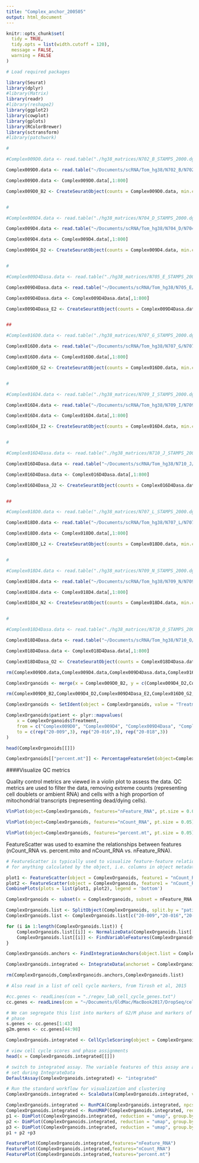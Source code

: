 ```yaml
---
title: "Complex_anchor_200505"
output: html_document
---
```



```r
knitr::opts_chunk$set(
  tidy = TRUE,
  tidy.opts = list(width.cutoff = 120),
  message = FALSE,
  warning = FALSE
)
```

  
```r
# Load required packages

library(Seurat)
library(dplyr)
#library(Matrix)
library(readr)
#library(reshape2)
library(ggplot2)
library(cowplot)
library(gplots)
library(RColorBrewer)
library(sctransform)
#library(patchwork)

```



```r

#

#Complex009D0.data <- read.table("./hg38_matrices/N702_B_STAMPS_2000.dge.txt.gz", "\t", header=T, row.names=1)

Complex009D0.data <- read.table("~/Documents/scRNA/Tom_hg38/N702_B/N702_B_STAMPS_2000.dge.txt.gz", "\t", header=T, row.names=1)

Complex009D0.data <- Complex009D0.data[,1:800]

Complex009D0_B2 <- CreateSeuratObject(counts = Complex009D0.data, min.cells = 3, min.features = 200, project = "Organoid_DropSeq", meta.data = data.frame(Treatment = rep("Complex009D0",ncol(Complex009D0.data)), row.names = colnames(Complex009D0.data)))


#

#Complex009D4.data <- read.table("./hg38_matrices/N704_D_STAMPS_2000.dge.txt.gz", "\t", header=T, row.names=1)

Complex009D4.data <- read.table("~/Documents/scRNA/Tom_hg38/N704_D/N704_D_STAMPS_2000.dge.txt.gz", "\t", header=T, row.names=1)

Complex009D4.data <- Complex009D4.data[,1:800]

Complex009D4_D2 <- CreateSeuratObject(counts = Complex009D4.data, min.cells = 3, min.features = 200, project = "Organoid_DropSeq", meta.data = data.frame(Treatment = rep("Complex009D4",ncol(Complex009D4.data)), row.names = colnames(Complex009D4.data)))


#

#Complex009D4Dasa.data <- read.table("./hg38_matrices/N705_E_STAMPS_2000.dge.txt.gz", "\t", header=T, row.names=1)

Complex009D4Dasa.data <- read.table("~/Documents/scRNA/Tom_hg38/N705_E/N705_E_STAMPS_2000.dge.txt.gz", "\t", header=T, row.names=1)

Complex009D4Dasa.data <- Complex009D4Dasa.data[,1:800]

Complex009D4Dasa_E2 <- CreateSeuratObject(counts = Complex009D4Dasa.data, min.cells = 3, min.features = 200, project = "Organoid_DropSeq", meta.data = data.frame(Treatment = rep("Complex009D4Dasa",ncol(Complex009D4Dasa.data)), row.names = colnames(Complex009D4Dasa.data)))


##

#Complex016D0.data <- read.table("./hg38_matrices/N707_G_STAMPS_2000.dge.txt.gz", "\t", header=T, row.names=1)

Complex016D0.data <- read.table("~/Documents/scRNA/Tom_hg38/N707_G/N707_G_STAMPS_2000.dge.txt.gz", "\t", header=T, row.names=1)

Complex016D0.data <- Complex016D0.data[,1:800]

Complex016D0_G2 <- CreateSeuratObject(counts = Complex016D0.data, min.cells = 3, min.features = 200, project = "Organoid_DropSeq", meta.data = data.frame(Treatment = rep("Complex016D0",ncol(Complex016D0.data)), row.names = colnames(Complex016D0.data)))


#

#Complex016D4.data <- read.table("./hg38_matrices/N709_I_STAMPS_2000.dge.txt.gz", "\t", header=T, row.names=1)

Complex016D4.data <- read.table("~/Documents/scRNA/Tom_hg38/N709_I/N709_I_STAMPS_2000.dge.txt.gz", "\t", header=T, row.names=1)

Complex016D4.data <- Complex016D4.data[,1:800]

Complex016D4_I2 <- CreateSeuratObject(counts = Complex016D4.data, min.cells = 3, min.features = 200, project = "Organoid_DropSeq", meta.data = data.frame(Treatment = rep("Complex016D4",ncol(Complex016D4.data)), row.names = colnames(Complex016D4.data)))


#

#Complex016D4Dasa.data <- read.table("./hg38_matrices/N710_J_STAMPS_2000.dge.txt.gz", "\t", header=T, row.names=1)

Complex016D4Dasa.data <- read.table("~/Documents/scRNA/Tom_hg38/N710_J/N710_J_STAMPS_2000.dge.txt.gz", "\t", header=T, row.names=1)

Complex016D4Dasa.data <- Complex016D4Dasa.data[,1:800]

Complex016D4Dasa_J2 <- CreateSeuratObject(counts = Complex016D4Dasa.data, min.cells = 3, min.features = 200, project = "Organoid_DropSeq", meta.data = data.frame(Treatment = rep("Complex016D4Dasa",ncol(Complex016D4Dasa.data)), row.names = colnames(Complex016D4Dasa.data)))


##

#Complex018D0.data <- read.table("./hg38_matrices/N707_L_STAMPS_2000.dge.txt.gz", "\t", header=T, row.names=1)

Complex018D0.data <- read.table("~/Documents/scRNA/Tom_hg38/N707_L/N707_L_STAMPS_2000.dge.txt.gz", "\t", header=T, row.names=1)

Complex018D0.data <- Complex018D0.data[,1:800]

Complex018D0_L2 <- CreateSeuratObject(counts = Complex018D0.data, min.cells = 3, min.features = 200, project = "Organoid_DropSeq", meta.data = data.frame(Treatment = rep("Complex018D0",ncol(Complex018D0.data)), row.names = colnames(Complex018D0.data)))


#

#Complex018D4.data <- read.table("./hg38_matrices/N709_N_STAMPS_2000.dge.txt.gz", "\t", header=T, row.names=1)

Complex018D4.data <- read.table("~/Documents/scRNA/Tom_hg38/N709_N/N709_N_STAMPS_2000.dge.txt.gz", "\t", header=T, row.names=1)

Complex018D4.data <- Complex018D4.data[,1:800]

Complex018D4_N2 <- CreateSeuratObject(counts = Complex018D4.data, min.cells = 3, min.features = 200, project = "Organoid_DropSeq", meta.data = data.frame(Treatment = rep("Complex018D4",ncol(Complex018D4.data)), row.names = colnames(Complex018D4.data)))


#

#Complex018D4Dasa.data <- read.table("./hg38_matrices/N710_O_STAMPS_2000.dge.txt.gz", "\t", header=T, row.names=1)

Complex018D4Dasa.data <- read.table("~/Documents/scRNA/Tom_hg38/N710_O/N710_O_STAMPS_2000.dge.txt.gz", "\t", header=T, row.names=1)

Complex018D4Dasa.data <- Complex018D4Dasa.data[,1:800]

Complex018D4Dasa_O2 <- CreateSeuratObject(counts = Complex018D4Dasa.data, min.cells = 3, min.features = 200, project = "Organoid_DropSeq", meta.data = data.frame(Treatment = rep("Complex018D4Dasa",ncol(Complex018D4Dasa.data)), row.names = colnames(Complex018D4Dasa.data)))

rm(Complex009D0.data,Complex009D4.data,Complex009D4Dasa.data,Complex016D0.data,Complex016D4.data,Complex016D4Dasa.data,Complex018D0.data,Complex018D4.data,Complex018D4Dasa.data)

```

```r

ComplexOrganoids <- merge(x = Complex009D0_B2, y = c(Complex009D4_D2,Complex009D4Dasa_E2,Complex016D0_G2,Complex016D4_I2,Complex016D4Dasa_J2,Complex018D0_L2,Complex018D4_N2,Complex018D4Dasa_O2), project = "Organoid_DropSeq")

rm(Complex009D0_B2,Complex009D4_D2,Complex009D4Dasa_E2,Complex016D0_G2,Complex016D4_I2,Complex016D4Dasa_J2,Complex018D0_L2,Complex018D4_N2,Complex018D4Dasa_O2)
```

```r

ComplexOrganoids <- SetIdent(object = ComplexOrganoids, value = "Treatment")
```

```r
ComplexOrganoids$patient <- plyr::mapvalues(
    x = ComplexOrganoids$Treatment, 
    from = c("Complex009D0", "Complex009D4", "Complex009D4Dasa", "Complex016D0", "Complex016D4", "Complex016D4Dasa","Complex018D0", "Complex018D4", "Complex018D4Dasa"), 
    to = c(rep("20-009",3), rep("20-016",3), rep("20-018",3))
)

head(ComplexOrganoids[[]])
```

```r

ComplexOrganoids[["percent.mt"]] <- PercentageFeatureSet(object=ComplexOrganoids, pattern ="^MT-")
```

####Visualize QC metrics

Quality control metrics are viewed in a violin plot to assess the data.  QC metrics are used to filter the data, removing extreme counts (representing cell doublets or ambient RNA) and cells with a high proportion of mitochondrial transcripts (representing dead/dying cells).

```r
VlnPlot(object=ComplexOrganoids, features="nFeature_RNA", pt.size = 0.05) + theme(legend.position = 'none')
```

```r
VlnPlot(object=ComplexOrganoids, features="nCount_RNA", pt.size = 0.05) + theme(legend.position = 'none')
```

```r
VlnPlot(object=ComplexOrganoids, features="percent.mt", pt.size = 0.05) + theme(legend.position = 'none')
```
FeatureScatter was used to examine the relationships between features (nCount_RNA vs. percent.mito and nCount_RNA vs. nFeature_RNA).

```r
# FeatureScatter is typically used to visualize feature-feature relationships, but can be used
# for anything calculated by the object, i.e. columns in object metadata, PC scores etc.

plot1 <- FeatureScatter(object = ComplexOrganoids, feature1 = "nCount_RNA", feature2 = "percent.mt")
plot2 <- FeatureScatter(object = ComplexOrganoids, feature1 = "nCount_RNA", feature2 = "nFeature_RNA")
CombinePlots(plots = list(plot1, plot2), legend = 'bottom')
```

```r

ComplexOrganoids <- subset(x = ComplexOrganoids, subset = nFeature_RNA > 50 & nFeature_RNA < 5000 & percent.mt < 5)

```


```r

ComplexOrganoids.list <- SplitObject(ComplexOrganoids, split.by = "patient")
ComplexOrganoids.list <- ComplexOrganoids.list[c("20-009","20-016","20-018")]

```

```r

for (i in 1:length(ComplexOrganoids.list)) {
    ComplexOrganoids.list[[i]] <- NormalizeData(ComplexOrganoids.list[[i]], verbose = FALSE)
    ComplexOrganoids.list[[i]] <- FindVariableFeatures(ComplexOrganoids.list[[i]], selection.method = "vst", nfeatures = 2000, verbose = FALSE)
}

```

```r

ComplexOrganoids.anchors <- FindIntegrationAnchors(object.list = ComplexOrganoids.list, dims = 1:30)

```

```r

ComplexOrganoids.integrated <- IntegrateData(anchorset = ComplexOrganoids.anchors, dims = 1:30)

```

```r

rm(ComplexOrganoids,ComplexOrganoids.anchors,ComplexOrganoids.list)

```

```r

# Also read in a list of cell cycle markers, from Tirosh et al, 2015

#cc.genes <- readLines(con = "./regev_lab_cell_cycle_genes.txt")
cc.genes <- readLines(con = "~/Documents/OldMac/MacBook2017/DropSeq/cell_cycle_vignette_files/regev_lab_cell_cycle_genes.txt")

# We can segregate this list into markers of G2/M phase and markers of S
# phase
s.genes <- cc.genes[1:43]
g2m.genes <- cc.genes[44:98]

ComplexOrganoids.integrated <- CellCycleScoring(object = ComplexOrganoids.integrated, s.features = s.genes, g2m.features = g2m.genes, set.ident = TRUE)

# view cell cycle scores and phase assignments
head(x = ComplexOrganoids.integrated[[]])
```

```r


# switch to integrated assay. The variable features of this assay are automatically
# set during IntegrateData
DefaultAssay(ComplexOrganoids.integrated) <- "integrated"

# Run the standard workflow for visualization and clustering
ComplexOrganoids.integrated <- ScaleData(ComplexOrganoids.integrated, verbose = FALSE)

ComplexOrganoids.integrated <- RunPCA(ComplexOrganoids.integrated, npcs = 30, verbose = FALSE)
ComplexOrganoids.integrated <- RunUMAP(ComplexOrganoids.integrated, reduction = "pca", dims = 1:30)
p1 <- DimPlot(ComplexOrganoids.integrated, reduction = "umap", group.by = "Treatment")
p2 <- DimPlot(ComplexOrganoids.integrated, reduction = "umap", group.by = "patient")
p3 <- DimPlot(ComplexOrganoids.integrated, reduction = "umap", group.by = "Phase")
p1 + p2 +p3


```

```r

FeaturePlot(ComplexOrganoids.integrated,features="nFeature_RNA")
FeaturePlot(ComplexOrganoids.integrated,features="nCount_RNA")
FeaturePlot(ComplexOrganoids.integrated,features="percent.mt")

```





